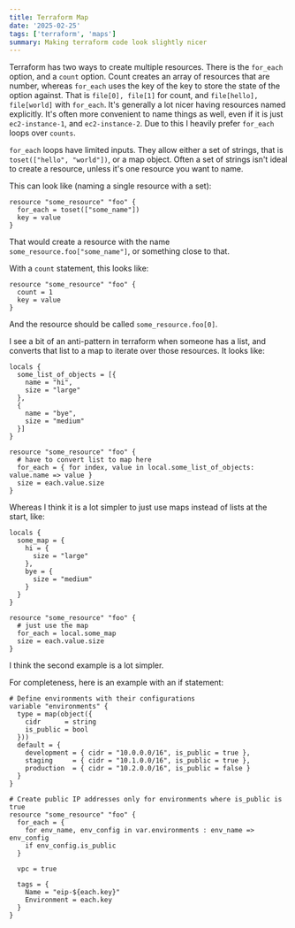 ```yaml
---
title: Terraform Map
date: '2025-02-25'
tags: ['terraform', 'maps']
summary: Making terraform code look slightly nicer
---
```


Terraform has two ways to create multiple resources. There is the `for_each` option, and a `count` option. Count creates an array of resources that are number, whereas `for_each` uses the key of the key to store the state of the option against. That is `file[0], file[1]` for count, and `file[hello], file[world]` with `for_each`. It's generally a lot nicer having resources named explicitly. It's often more convenient to name things as well, even if it is just `ec2-instance-1`, and `ec2-instance-2`. Due to this I heavily prefer `for_each` loops over `counts`.

`for_each` loops have limited inputs. They allow either a set of strings, that is `toset(["hello", "world"])`, or a map object. Often a set of strings isn't ideal to create a resource, unless it's one resource you want to name.

This can look like (naming a single resource with a set):

```hcl
resource "some_resource" "foo" {
  for_each = toset(["some_name"])
  key = value
}
```

That would create a resource with the name `some_resource.foo["some_name"]`, or something close to that.

With a `count` statement, this looks like:

```hcl
resource "some_resource" "foo" {
  count = 1
  key = value
}
```

And the resource should be called `some_resource.foo[0]`.

I see a bit of an anti-pattern in terraform when someone has a list, and converts that list to a map to iterate over those resources. It looks like:

```hcl
locals {
  some_list_of_objects = [{
    name = "hi",
    size = "large"
  },
  {
    name = "bye",
    size = "medium"
  }]
}

resource "some_resource" "foo" {
  # have to convert list to map here
  for_each = { for index, value in local.some_list_of_objects: value.name => value }
  size = each.value.size
}
```

Whereas I think it is a lot simpler to just use maps instead of lists at the start, like:

```hcl
locals {
  some_map = {
    hi = {
      size = "large"
    },
    bye = {
      size = "medium"
    }
  }
}

resource "some_resource" "foo" {
  # just use the map
  for_each = local.some_map
  size = each.value.size
}
```

I think the second example is a lot simpler.

For completeness, here is an example with an if statement:

```hcl
# Define environments with their configurations
variable "environments" {
  type = map(object({
    cidr      = string
    is_public = bool
  }))
  default = {
    development = { cidr = "10.0.0.0/16", is_public = true },
    staging     = { cidr = "10.1.0.0/16", is_public = true },
    production  = { cidr = "10.2.0.0/16", is_public = false }
  }
}

# Create public IP addresses only for environments where is_public is true
resource "some_resource" "foo" {
  for_each = {
    for env_name, env_config in var.environments : env_name => env_config
    if env_config.is_public
  }

  vpc = true

  tags = {
    Name = "eip-${each.key}"
    Environment = each.key
  }
}
```
